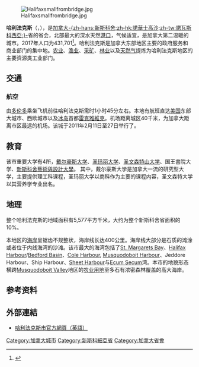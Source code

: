 {{NoteTA
| 1 = zh-hans:哈利法克斯;zh-hk:哈利法斯;zh-tw:哈利法克斯;
| 2 = zh-hans:新斯科舍;zh-hk:諾華斯高沙;zh-tw:新斯科細亞
}}
{{update|time=2016-12-03T04:33:18+00:00}}
{{inappropriate tone|time=2015-02-03T12:17:44+00:00}}
{{About|加拿大城市哈利法克斯|英格兰的同名城市|哈利法克斯 (西約克郡)}}
{{Infobox settlement
|name = 哈利法克斯
|settlement_type = [[新斯科舍省行政区划|地区]]
|official_name = 哈利法克斯地区自治体<br>Halifax Regional Municipality
|other_name =
|native_name = 
|nicknames = 
|motto = "E Mari Merces"{{spaces|2}}<small>([[拉丁語|拉丁語]])<br />財富從海而來</small>
|image_skyline = Halifax Montage May 2015.jpg
|imagesize = 300px
|image_caption = 
|image_flag = 
|pushpin_map = Canada Nova Scotia
|mapsize = 
|map_caption = 哈利法克斯的位置
|flag_size = 100px
|image_seal =
|seal_size =
|image_shield = <!-- 檔案不存在 Halifax COA.svg ，可從英文維基百科取得 -->
|shield_size = 100px
|image_blank_emblem = <!-- 檔案不存在 Halifax_Regional_Municipality_Logo.svg -->
|blank_emblem_size = 120px
|coordinates_region = CA-NS
|subdivision_type = 國家
|subdivision_name = [[加拿大|加拿大]]
|subdivision_type1 = 省
|subdivision_name1 = [[新斯科舍省|新斯科舍省]]
|subdivision_type2 =
|subdivision_name2 =
|subdivision_type3 =
|subdivision_name3 =
|subdivision_type4 =
|subdivision_name4 =
|government_type = [[Regional_Municipality|Regional Municipality]]
|leader_title = 市長
|leader_name = Mike Savage
|leader_title1 = 政府
|leader_name1 = 哈利法克斯地區議會
|leader_title2 = [[加拿大國會|加拿大國會]]議員
|leader_name2 = {{Collapsible list
|title = List of MPs
|title_style =
|frame_style = border:none; padding: 0;
|list_style = text-align:left;display:none;
|1 = Andy Fillmore ([[加拿大自由黨|聯邦自由黨]])
|2 = Geoff Regan (聯邦自由黨)
|3 = Darren Fisher (聯邦自由黨)
|4 = Darrell Samson (聯邦自由黨)
|5 = Bernadette Jordan (聯邦自由黨)
}}
|leader_title3 = [[新斯科舍省議會|省議會]]議員
|leader_name3 = {{Collapsible list
|title = List of MLAs
|title_style =
|frame_style = border:none; padding: 0;
|list_style = text-align:left;display:none;
|1  =  Barbara Adams ([[新斯科舍進步保守黨|新斯科舍進步保守黨]])
|2  = Patricia Arab ({{le|新斯科舍自由黨|Nova Soctia Liberal Party}})
|3  = Gary Burrill ({{le|新斯科舍新民主黨|Nova Scotia New Democratic Party}})
|4  = Claudia Chender (新斯科舍新民主黨)
|5  = Keith Colwell (新斯科舍自由黨)
|6  = Lena Diab (新斯科舍自由黨)
|7  = Rafah DiCostanzo (新斯科舍自由黨)
|8  = Tim Halman (新斯科舍進步保守黨)
|9  = Larry Harrison (新斯科舍進步保守黨)
|10  = Bill Horne (新斯科舍自由黨)
|11  = Tony Ince (新斯科舍自由黨)
|12  = Ben Jessome (新斯科舍自由黨)
|13  = Brad Johns (新斯科舍進步保守黨)
|14  = Labi Kousoulis (新斯科舍自由黨)
|15  = Susan Leblanc (新斯科舍新民主黨)
|16  = Brendan Maguire (新斯科舍自由黨)
|17  = Kevin Murphy (新斯科舍自由黨)
|18  = Iain Rankin (新斯科舍自由黨)
|19  = Kelly Regan (新斯科舍自由黨)
|20  = Lisa Roberts (新斯科舍新民主黨)
|21  = Dave Wilson (新斯科舍新民主黨)
}}
|leader_title4 =
|leader_name4 =
|established_title = 建市 <!-- Settled -->
|established_date = 1996年4月1日
|established_title2 = <!-- Incorporated (town) -->
|established_date2 =
|established_title3 = <!-- Incorporated (city) -->
|established_date3 =
|area_magnitude =
|unit_pref = <!--Enter: Imperial, if Imperial (metric) is desired-->
|area_footnotes =<ref name="SC2006">{{cite web |url=http://www12.statcan.ca/census-recensement/2006/dp-pd/prof/92-591/details/page.cfm?Lang=E&Geo1=CSD&Code1=1209034&Geo2=PR&Code2=13&Data=Count&SearchText=halifax&SearchType=Begins&SearchPR=01&B1=Custom&Custom=1000,7000,8000 |title=2006 Statistics Canada Community Profile: Halifax Regional Municipality, Nova Scotia |publisher=2.statcan.ca |date=2010-12-07 |accessdate=2011-04-08 |archive-date=2020-10-28 |archive-url=https://web.archive.org/web/20201028124836/http://www12.statcan.ca/census-recensement/2006/dp-pd/prof/92-591/details/page.cfm?Lang=E&Geo1=CSD&Code1=1209034&Geo2=PR&Code2=13&Data=Count&SearchText=halifax&SearchType=Begins&SearchPR=01&B1=Custom&Custom=1000%2C7000%2C8000 |dead-url=yes }}</ref>
|area_total_km2 = 
|area_land_km2 =5490.18
|area_water_km2 =
|area_total_sq_mi = 
|area_land_sq_mi =
|area_water_sq_mi =
|area_water_percent =
|area_urban_km2 = 262.65
|area_urban_sq_mi =
|area_blank1_title = [[鄉村|鄉村]]
|area_blank1_km2 = 5528.25
|area_blank1_sq_mi =
|area_metro_km2 =
|area_metro_sq_mi =
|blank_name = Dwellings
|blank_info = 166,675
|blank1_name = Median Income*
|blank1_info = $54,129 [[Canadian_dollar|CAD]]
|blank2_name = Total Coastline
|blank2_info = 400 km (250 mi)
|blank3_name = [[National_Topographic_System|NTS]] Map
|blank3_info = 011D13
|blank4_name = [[Geographical_Names_Board_of_Canada|GNBC]] Code
|blank4_info = CBUCG
|population_as_of = 2011
|population_footnotes =<ref name="SC2006"/>
|population_note =
|population_total = 390,096 ([[List_of_the_100_largest_municipalities_in_Canada_by_population|14th]])
|population_density_km2 = 71.1
|population_density_sq_mi =
|population_urban = 290,742
|population_density_urban_km2 = 1077.2
|population_density_urban_mi2 =
|population_metro = 390,096（全國第13位）
|population_density_metro_km2 =
|population_density_metro_sq_mi =
|population_blank1_title        =Change <small>2006-2011</small>
|population_blank1              ={{profit}}4.7%
|population_blank2_title        = Census Ranking
|population_blank2              = 13 of 5,008
|population_demonym      =Haligonian
|timezone               = [[Atlantic_Standard_Time_Zone|AST]]
|utc_offset             = −4
|timezone_DST           = [[Atlantic_Standard_Time_Zone|ADT]]
|utc_offset_DST         = −3
|latd=44 |latm=51 |lats=16 |latNS=N
|longd=63 |longm=11 |longs=57 |longEW=W|coordinates_display=.
|elevation_footnotes =
|elevation_min_ft = 0
|elevation_max_ft = 475.6
|postal_code_type       = Postal code span
|postal_code            = B3H to B3S
|area_code = [[Area_code_902|902]]
|website = [http://www.halifax.ca/ www.halifax.ca]
|footnotes =*Median household income, 2005 (all households)
}}

[[File:Halifaxsmallfrombridge.jpg|right]]

'''哈利法克斯'''（'''{{lang-en|Halifax}}'''，{{lang-gd|Halafacs}}），是[[加拿大|加拿大]][[新斯科舍|-{zh-hans:新斯科舍;zh-hk:諾華士高沙;zh-tw:諾瓦斯科西亞;}-]]省的省会，北部最大的深水天然[[港口|港口]]，气候适宜，是加拿大第二温暖的城市。2017年人口为431,701<ref>{{Cite web|url=https://www150.statcan.gc.ca/n1/pub/12-581-x/2018000/pop-eng.htm|title=Population - Canada at a Glance, 2018|accessdate=2018-11-06|last=Canada|first=Government of Canada, Statistics|work=www150.statcan.gc.ca|language=en|archive-date=2021-01-08|archive-url=https://web.archive.org/web/20210108172826/https://www150.statcan.gc.ca/n1/pub/12-581-x/2018000/pop-eng.htm|dead-url=no}}</ref>。哈利法克斯是加拿大东部地区主要的政府服务和商业部门的集中地。[[农业|农业]]、[[渔业|渔业]]、[[采矿|采矿]]、[[林业|林业]]以及[[天然气|天然气]]提炼为哈利法克斯地区的主要资源类工业部门。

== 交通 ==
=== 航空 ===
由[[多伦多|多伦多]]乘坐飞机前往哈利法克斯需时1小时45分左右。本地有航班直达[[美国|美国]]东部大城市、西欧城市以及[[冰岛|冰岛]]首都[[雷克雅維克|雷克雅維克]]。机场距离城区40千米，为加拿大距离市区最远的机场。该城于2011年2月11日至27日举行了{{link-en|全加冬季运动会|2011 Canada Games}}。

== 教育 ==
该市重要大学有4所，[[戴尔豪斯大学|戴尔豪斯大学]]、[[圣玛丽大学|圣玛丽大学]]、[[圣文森特山大学|圣文森特山大学]]、国王書院大学、[[新斯科舍藝術與設計大學|新斯科舍藝術與設計大學]]。 其中，戴尔豪斯大学是加拿大一流的研究型大学，主要提供理工科课程，圣玛丽大学以商科作为主要的课程内容，圣文森特大学以其营养学专业出名。

== 地理 ==
整个哈利法克斯的地域面积有5,577平方千米，大约为整个新斯科舍省面积的10%。

本地区的[[海岸|海岸]]呈锯齿不规整状，海岸线长达400公里。海岸线大部分是石质的滩涂或者位于内线海湾的沙滩。该市最大的海湾包括了[[St._Margarets_Bay,_Nova_Scotia|St. Margarets Bay]]、[[Halifax_Harbour|Halifax Harbour]]/[[Bedford_Basin|Bedford Basin]]、[[Cole_Harbour,_Nova_Scotia|Cole Harbour]], [[Musquodoboit_Harbour|Musquodoboit Harbour]]、Jeddore Harbour、Ship Harbour、[[Sheet_Harbour,_Nova_Scotia|Sheet Harbour]]与[[Ecum_Secum,_Nova_Scotia|Ecum Secum]]湾。本市的地貌形态横跨[[Musquodoboit_Valley|Musquodoboit Valley]]地区的[[农业用地|农业用地]]至多石有浓密森林覆盖的高大海岸。

==参考资料==
{{Reflist}}

== 外部連結 ==
* [http://www.halifax.ca/ 哈利法克斯市官方網頁（英語）]{{Wayback|url=http://www.halifax.ca/ |date=20101202115438 }}

{{新斯科舍省行政区划}}
{{Authority control}}
{{DEFAULTSORT:Halifax}}
[[Category:加拿大城市|Category:加拿大城市]]
[[Category:新斯科細亞省|Category:新斯科細亞省]]
[[Category:加拿大省會|Category:加拿大省會]]